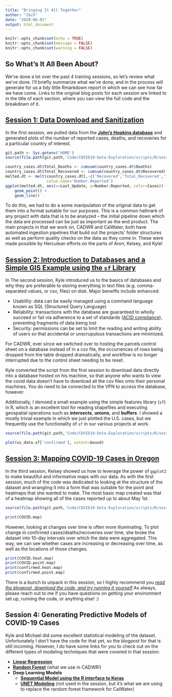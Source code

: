 ```yaml
---
title: "Bringing It All Together"
author: "Zach"
date: "2020-06-01"
output: html_document
---
```


```r
knitr::opts_chunk$set(echo = TRUE)
knitr::opts_chunk$set(message = FALSE)
knitr::opts_chunk$set(warning = FALSE)
```

## So What's It All Been About?
We've done a lot over the past 4 training sessions, so let's review what we've done.  I'll briefly summarize what we've done, and in the process will generate for us a tidy little Rmarkdown report in which we can see how far we have come.  Links to the original blog posts for each session are linked to in the title of each section, where you can view the full code and the breakdown of it.

## [Session 1: Data Download and Sanitization](https://bioanalytics-cvo-quantumspatial.netlify.app/2020/03/30/data-download-and-sanitation-and-our-first-plot/)
In the first session, we pulled data from the [**John's Hopkins database**](https://github.com/CSSEGISandData/COVID-19) and generated plots of the number of reported cases, deaths, and recoveries for a particular country of interest.

```r
git.path <- Sys.getenv('HOME')
source(file.path(git.path,'Code/COVID19-Data-Exploration/scripts/R/session1/parse_daily_csvs.R'))

country_cases.dt$Total_Deaths <- cumsum(country_cases.dt$Deaths)
country_cases.dt$Total_Recovered <- cumsum(country_cases.dt$Recovered)
melted.dt <- melt(country_cases.dt[,-c('Recovered','Total_Recovered','Total_Deaths')], id.vars='Last_Update', variable.name = 'Cases', 
                  value.name='Number.Reported')
ggplot(melted.dt, aes(x=Last_Update, y=Number.Reported, color=Cases)) +
    geom_point() + 
    geom_line()

```

To do this, we had to do a some manipulation of the original data to get them into a format suitable for our purposes.  This is a common hallmark of any project with data that is to be analyzed -- the initial pipeline down which the data are processed can be just as important as the end product.  The main projects in that we work on, CADWR and CalWater, both have automated ingestion pipelines that build out the projects' folder structures as well as perform quality checks on the data as they come in.  These were made possible by Herculean efforts on the parts of Aron, Kelsey, and Kyle!

## [Session 2: Introduction to Databases and a Simple GIS Example using the `sf` Library](https://bioanalytics-cvo-quantumspatial.netlify.app/2020/04/13/an-introduction-to-databases/)
In The second session, Kyle introduced us to the basics of databases and why they are preferable to storing everything in text files (e.g. comma-separated values, or csv, files) on disk.  Major beneifts include enhanced: 

* Usability: data can be easily managed using a command language known as SQL (Structured Query Language) 
* Reliability: transactions with the database are guaranteed to wholly succeed or fail via adherence to a set of standards ([ACID compliance](https://database.guide/what-is-acid-in-databases/)), preventing fragments of data being lost 
* Security: permissions can be set to limit the reading and writing ability of users so that accidental or unscrupulous transactions are minimized.

For CADWR, ever since we switched over to hosting the parcels control sheet on a database instead of in a csv file, the occurrences of rows being dropped from the table dropped dramatically, and workflow is no longer interrupted due to the control sheet needing to be reset.  

Kyle converted the script from the first session to download data directly into a database hosted on his machine, so that anyone who wants to view the covid data doesn't have to download all the csv files onto their personal machines.  You do need to be connected to the VPN to access the database, however.

Additionally, I demoed a small example using the simple features library (`sf`) in R, which is an excellent tool for reading shapefiles and executing geospatial operations such as **intersects**, **unions**, and **buffers**.  I showed a mostly trivial example in which we just plotted the U.S. cases, but we frequently use the functionality of `sf` in our various projects at work.

```r
source(file.path(git.path,'Code/COVID19-Data-Exploration/scripts/R/session2/sf_example_simple.R'))

plot(us_data.sf['confirmed'], extent=bound)
```

## [Session 3: Mapping COVID-19 Cases in Oregon](https://bioanalytics-cvo-quantumspatial.netlify.app/2020/04/27/mapping-covid-19-cases-in-oregon/)
In the third session, Kelsey showed us how to leverage the power of `ggplot2` to make beautiful and informative maps with our data.  As with the first session, much of the code was dedicated to looking at the structure of the dataset and wrangling it into a form that was suitable for the point and heatmaps that she wanted to make.  The most basic map created was that of a heatmap showing all of the cases reported up to about May 1st.

```r
source(file.path(git.path,'Code/COVID19-Data-Exploration/scripts/R/session3/covid_heat_map.R'))
```

```r
print(COVID.map)
```

However, looking at changes over time is often more illuminating.  To plot change in confirmed cases/deaths/recoveries over time, she broke the dataset into 10-day intervals over which the data were aggregated.  This way, we can see whether cases are increasing or decreasing over time, as well as the locations of those changes.

```r
print(COVID.heat.map)
print(COVID.point.map)
print(confirmed.heat.map)
print(confirmed.point.map)

```

There is a bunch to unpack in this session, so I highly recommend you [*read the blogpost, download the code, and try running it yourself*](https://bioanalytics-cvo-quantumspatial.netlify.app/2020/04/27/mapping-covid-19-cases-in-oregon/)  As always, please reach out to me if you have questions on getting your environment set up, running the code, or anything else! :)

## Session 4: Generating Predictive Models of COVID-19 Cases
Kyle and Michael did some excellent statistical modeling of the dataset.  Unfortunately I don't have the code for that yet, so the blogpost for that is still incoming.
However, I do have some links for you to check out on the different types of modeling techniques that were covered in that session:

* [**Linear Regression**](http://r-statistics.co/Linear-Regression.html)
* [**Random Forest**](https://towardsdatascience.com/random-forest-in-r-f66adf80ec9) (what we use in CADWR!)
* **Deep Learning Models**
    + [**Sequential Model using the R interface to Keras**](https://keras.rstudio.com/)
    + [**UNET Modeling**](https://towardsdatascience.com/understanding-semantic-segmentation-with-unet-6be4f42d4b47) (not used in the session, but it's what we are using to replace the random forest framework for CalWater)

##